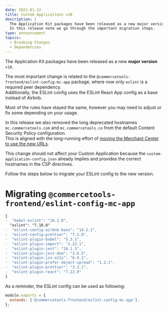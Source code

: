 ```yaml
---
date: 2021-01-22
title: Custom Applications v18
description: |
  The Application Kit packages have been released as a new major version v18.\
  In this release note we go through the important migration steps.
type: announcement
topics:
  - Breaking Changes
  - Dependencies
---
```


The Application Kit packages have been released as a new **major version** `v18`.

The most important change is related to the `@commercetools-frontend/eslint-config-mc-app` package, where now only `eslint` is a required peer dependency.<br/>
Additionally, the ESLint config uses the ESLint React App config as a base instead of Airbnb.

Most of the rules have stayed the same, however you may need to adjust or fix some depending on your usage.

In this release we also removed the long deprecated hostnames `mc.commercetools.com` and `mc.commercetools.co` from the default Content Security Policy configuration.<br/>
This is aligned with the long-running effort of [moving the Merchant Center to use the new URLs](https://docs.commercetools.com/merchant-center/releases/2021-01-11-merchant-center-has-changed-its-url).

This change should not affect your Custom Application because the `custom-application-config.json` already implies and provides the correct hostnames in the CSP directives.

Follow the steps below to migrate your ESLint config to the new version.

<!--more-->

# Migrating `@commercetools-frontend/eslint-config-mc-app`

```diff
{
-  "babel-eslint": "10.1.0",
  "eslint": "7.18.0"
-  "eslint-config-airbnb-base": "14.2.1",
-  "eslint-config-prettier": "7.2.0",
-  "eslint-plugin-babel": "5.3.1",
-  "eslint-plugin-import": "2.22.1",
-  "eslint-plugin-jest": "24.1.3",
-  "eslint-plugin-jest-dom": "3.6.5",
-  "eslint-plugin-jsx-a11y": "6.4.1",
-  "eslint-plugin-prefer-object-spread": "1.2.1",
-  "eslint-plugin-prettier": "3.3.1",
-  "eslint-plugin-react": "7.22.0"
}
```

As a reminder, the ESLint config can be used as following:

```js title=".eslintrc.js"
module.exports = {
  extends: ['@commercetools-frontend/eslint-config-mc-app'],
};
```
